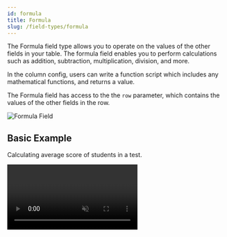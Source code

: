```yaml
---
id: formula
title: Formula
slug: /field-types/formula
---
```



The Formula field type allows you to operate on the values of the other fields in your table. The formula field enables you to perform calculations such as addition, subtraction, multiplication, division, and more.

In the column config, users can write a function script which includes any mathematical functions, and returns a value. 

The Formula field has access to the the `row` parameter, which contains the values of the other fields in the row.

<img src={formula1} alt="Formula Field" />


## Basic Example

Calculating average score of students in a test.

<Video url={videoUrl} playing loop muted playsinline controls />

**Problem:** Calculate the average scores of students based on their scores in respective subjects. Find out the overall percentage of each student. Finally, we need to segregate the students according to their percentage and determine their results.

**Solution:** Let's suppose we have three columns which store the marks of students in three different subjects. We need to create the following columns:

1. **Aggregate Score**: This field will calculate and store the aggregate score of the student.
    - **Field Type**: Formula
    - **Listener Fields**: The three score fields.
    - **Output Field Type**: Number
    - **Formula**: 
        ```js
        const formula:Formula = async ({ row })=> {
            const sum = row.subject1 + row.subject2 + row.subject3
            const avg = sum/3
            return avg;
        }
        ```

2. **Percentage**: This field will calculate and store the percentage of the student.
    - **Field Type**: Formula
    - **Listener Fields**: The three score fields.
    - **Output Field Type**: Percentage
    - **Formula**: 
        ```js
        const formula:Formula = async ({ row })=> {
            const sum = row.subject1 + row.subject2 + row.subject3
            const avg = sum/3;
            const percentage = avg/100;
            return percentage
        }
        ```

3. **Grade**: This field will calculate and store the grade of the student.
    - **Field Type**: Formula
    - **Listener Fields**: The three score fields.
    - **Output Field Type**: Short Text
    - **Formula**: 
        ```js
        const formula:Formula = async ({ row })=> {
            const sum = row.subject1 + row.subject2 + row.subject3
            const avg = sum/3;
            if(avg>=90){
                return "O"
            }
            else if(avg>=80 && avg<90){
                return "A"
            }
            else if(avg>=70 && avg<80){
                return "B"
            }
            else if(avg>=60 && avg<70){
                return "C"
            }
            else if(avg>=50 && avg<60){
                return "D"
            }
            else if(avg>=40 && avg<50){
                return "E"
            }
            else{
                return "F"
            }
        }
        ```

4. **Result**: This is a formula field which will calculate and store the result of the student, whether he passed or failed.
    - **Field Type**: Formula
    - **Listener Fields**: The three score fields.
    - **Output Field Type**: Short Text
    - **Formula**: 
        ```js
            const formula:Formula = async ({ row })=> {
                const avg = (row.subject1 + row.subject2 + row.subject3)/3
                return avg >= 40 ? "Pass" : "Fail"
            }
        ```
